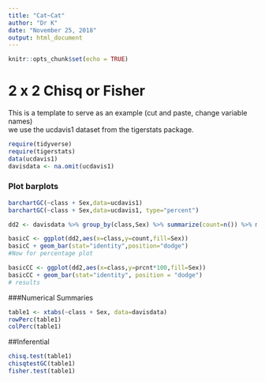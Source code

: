 ```yaml
---
title: "Cat~Cat"
author: "Dr K"
date: "November 25, 2018"
output: html_document
---
```



```r
knitr::opts_chunk$set(echo = TRUE)
```

# 2 x 2  Chisq or Fisher

This is a template to serve as an example (cut and paste, change variable names)  
we use the ucdavis1 dataset from the tigerstats package.

```r
require(tidyverse)
require(tigerstats)
data(ucdavis1)
davisdata <- na.omit(ucdavis1)
```


### Plot barplots

```r
barchartGC(~class + Sex,data=ucdavis1)
barchartGC(~class + Sex,data=ucdavis1, type="percent")

```
```r
dd2 <- davisdata %>% group_by(class,Sex) %>% summarize(count=n()) %>% mutate(prcnt=count/sum(count))

basicC <- ggplot(dd2,aes(x=class,y=count,fill=Sex))
basicC + geom_bar(stat="identity",position="dodge")
#Now for percentage plot

basicCC <- ggplot(dd2,aes(x=class,y=prcnt*100,fill=Sex)) 
basicCC + geom_bar(stat="identity", position = "dodge")
# results 
```


  
###Numerical Summaries  

```r
table1 <- xtabs(~class + Sex, data=davisdata)
rowPerc(table1)
colPerc(table1)
```
##Inferential  

```r
chisq.test(table1)
chisqtestGC(table1)
fisher.test(table1)
```

